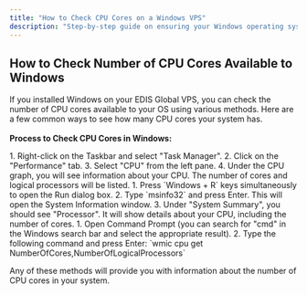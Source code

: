 ```yaml
---
title: "How to Check CPU Cores on a Windows VPS"
description: "Step-by-step guide on ensuring your Windows operating system on your VPS recognizes all available CPU cores. Discover how to verify core count and optimize performance."
---
```



## How to Check Number of CPU Cores Available to Windows

If you installed Windows on your EDIS Global VPS, you can check the number of CPU cores available to your OS using various methods. Here are a few common ways to see how many CPU cores your system has.\
\
**Process to Check CPU Cores in Windows:**

<Steps>
  <Step title="Task Manager" iconType="regular" stepNumber={1} titleSize="h2">
    1. Right-click on the Taskbar and select "Task Manager".
    2. Click on the "Performance" tab.
    3. Select "CPU" from the left pane.
    4. Under the CPU graph, you will see information about your CPU. The number of cores and logical processors will be listed.
  </Step>
</Steps>

<Steps>
  <Step title="System Information" iconType="regular" stepNumber={2} titleSize="h2">
    1. Press `Windows + R` keys simultaneously to open the Run dialog box.
    2. Type `msinfo32` and press Enter. This will open the System Information window.
    3. Under "System Summary", you should see "Processor". It will show details about your CPU, including the number of cores.
  </Step>
</Steps>

<Steps>
  <Step title="Command Prompt" iconType="regular" stepNumber={3} titleSize="h2">
    1. Open Command Prompt (you can search for "cmd" in the Windows search bar and select the appropriate result).
    2. Type the following command and press Enter: `wmic cpu get NumberOfCores,NumberOfLogicalProcessors`
  </Step>
</Steps>

Any of these methods will provide you with information about the number of CPU cores in your system.

<CtaButton label="CPU Cores vs. CPU Sockets" link="./understanding-cpu-cores-vs-sockets-in-vps" />